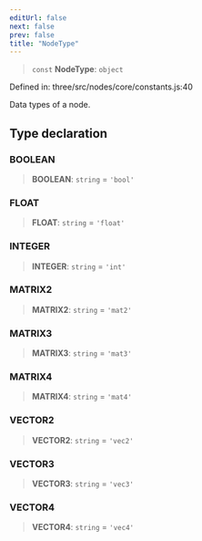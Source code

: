 ```yaml
---
editUrl: false
next: false
prev: false
title: "NodeType"
---
```


> `const` **NodeType**: `object`

Defined in: three/src/nodes/core/constants.js:40

Data types of a node.

## Type declaration

### BOOLEAN

> **BOOLEAN**: `string` = `'bool'`

### FLOAT

> **FLOAT**: `string` = `'float'`

### INTEGER

> **INTEGER**: `string` = `'int'`

### MATRIX2

> **MATRIX2**: `string` = `'mat2'`

### MATRIX3

> **MATRIX3**: `string` = `'mat3'`

### MATRIX4

> **MATRIX4**: `string` = `'mat4'`

### VECTOR2

> **VECTOR2**: `string` = `'vec2'`

### VECTOR3

> **VECTOR3**: `string` = `'vec3'`

### VECTOR4

> **VECTOR4**: `string` = `'vec4'`
